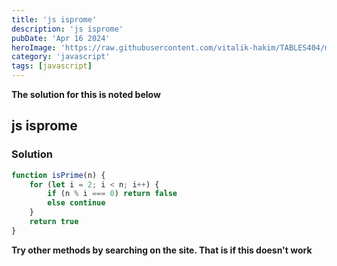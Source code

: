 ```yaml
---
title: 'js isprome'
description: 'js isprome'
pubDate: 'Apr 16 2024'
heroImage: 'https://raw.githubusercontent.com/vitalik-hakim/TABLES404/main/error_b/JavaScript.png'
category: 'javascript'
tags: [javascript]
---
```


**The solution for this is noted below**

## js isprome

### Solution

```javascript
function isPrime(n) {
	for (let i = 2; i < n; i++) {
		if (n % i === 0) return false
		else continue
	}
	return true
}
```

**Try other methods by searching on the site. That is if this doesn't work**
